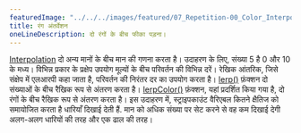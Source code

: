 ---
featuredImage: "../../../images/featured/07_Repetition-00_Color_Interpolation-thumbnail.png"
title: रंग अंतर्वेशन
oneLineDescription: दो रंगों के बीच फीका पड़ना।
---

<a href="https://developer.mozilla.org/en-US/docs/Glossary/Interpolation" target="_blank">Interpolation</a>
दो अन्य मानों के बीच मान की गणना करता है। उदाहरण के लिए, संख्या 5 है
0 और 10 के मध्य। विभिन्न प्रकार के प्रक्षेप उपयोग
मूल्यों के बीच परिवर्तन की विभिन्न दरें। रेखिक आंतरिक,
जिसे संक्षेप में एलआरपी कहा जाता है, परिवर्तन की निरंतर दर का उपयोग करता है।
<a href='https://p5js.org/reference/p5/lerp' target='_blank'>lerp()</a>
फ़ंक्शन दो संख्याओं के बीच रैखिक रूप से अंतरण करता है।
<a href='https://p5js.org/reference/p5/lerpColor' target='_blank'>lerpColor()</a>
फ़ंक्शन, यहां प्रदर्शित किया गया है, दो रंगों के बीच रैखिक रूप से अंतरण करता है।
इस उदाहरण में, स्ट्राइपकाउंट वैरिएबल कितने क्षैतिज को समायोजित करता है
धारियाँ दिखाई देती हैं. मान को अधिक संख्या पर सेट करने से वह कम दिखाई देगी
अलग-अलग धारियों की तरह और एक ढाल की तरह।